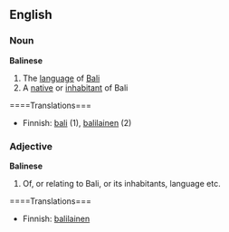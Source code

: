 ==English==
===Noun===
'''Balinese'''
# The [[language]] of [[Bali]]
# A [[native]] or [[inhabitant]] of Bali
====Translations===
*Finnish: [[bali]] (1), [[balilainen]] (2)
===Adjective===
'''Balinese'''
# Of, or relating to Bali, or its inhabitants, language etc.
====Translations===
*Finnish: [[balilainen]]